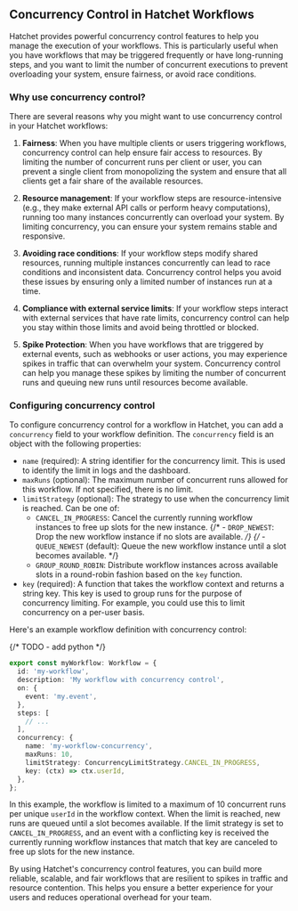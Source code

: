 ## Concurrency Control in Hatchet Workflows

Hatchet provides powerful concurrency control features to help you manage the execution of your workflows. This is particularly useful when you have workflows that may be triggered frequently or have long-running steps, and you want to limit the number of concurrent executions to prevent overloading your system, ensure fairness, or avoid race conditions.

### Why use concurrency control?

There are several reasons why you might want to use concurrency control in your Hatchet workflows:

1. **Fairness**: When you have multiple clients or users triggering workflows, concurrency control can help ensure fair access to resources. By limiting the number of concurrent runs per client or user, you can prevent a single client from monopolizing the system and ensure that all clients get a fair share of the available resources.

2. **Resource management**: If your workflow steps are resource-intensive (e.g., they make external API calls or perform heavy computations), running too many instances concurrently can overload your system. By limiting concurrency, you can ensure your system remains stable and responsive.

3. **Avoiding race conditions**: If your workflow steps modify shared resources, running multiple instances concurrently can lead to race conditions and inconsistent data. Concurrency control helps you avoid these issues by ensuring only a limited number of instances run at a time.

4. **Compliance with external service limits**: If your workflow steps interact with external services that have rate limits, concurrency control can help you stay within those limits and avoid being throttled or blocked.

5. **Spike Protection**: When you have workflows that are triggered by external events, such as webhooks or user actions, you may experience spikes in traffic that can overwhelm your system. Concurrency control can help you manage these spikes by limiting the number of concurrent runs and queuing new runs until resources become available.


### Configuring concurrency control

To configure concurrency control for a workflow in Hatchet, you can add a `concurrency` field to your workflow definition. The `concurrency` field is an object with the following properties:

- `name` (required): A string identifier for the concurrency limit. This is used to identify the limit in logs and the dashboard.
- `maxRuns` (optional): The maximum number of concurrent runs allowed for this workflow. If not specified, there is no limit.
- `limitStrategy` (optional): The strategy to use when the concurrency limit is reached. Can be one of:
  - `CANCEL_IN_PROGRESS`: Cancel the currently running workflow instances to free up slots for the new instance.
  {/* - `DROP_NEWEST`: Drop the new workflow instance if no slots are available. */}
  {/* - `QUEUE_NEWEST` (default): Queue the new workflow instance until a slot becomes available. */}
  - `GROUP_ROUND_ROBIN`: Distribute workflow instances across available slots in a round-robin fashion based on the `key` function.
- `key` (required): A function that takes the workflow context and returns a string key. This key is used to group runs for the purpose of concurrency limiting. For example, you could use this to limit concurrency on a per-user basis.

Here's an example workflow definition with concurrency control:

{/* TODO - add python */}

```typescript
export const myWorkflow: Workflow = {
  id: 'my-workflow',
  description: 'My workflow with concurrency control',
  on: {
    event: 'my.event',
  },
  steps: [
    // ...
  ],
  concurrency: {
    name: 'my-workflow-concurrency',
    maxRuns: 10,
    limitStrategy: ConcurrencyLimitStrategy.CANCEL_IN_PROGRESS,
    key: (ctx) => ctx.userId,
  },
};
```

In this example, the workflow is limited to a maximum of 10 concurrent runs per unique `userId` in the workflow context. When the limit is reached, new runs are queued until a slot becomes available. If the limit strategy is set to `CANCEL_IN_PROGRESS`, and an event with a conflicting key is received the currently running workflow instances that match that key are canceled to free up slots for the new instance.

By using Hatchet's concurrency control features, you can build more reliable, scalable, and fair workflows that are resilient to spikes in traffic and resource contention. This helps you ensure a better experience for your users and reduces operational overhead for your team.